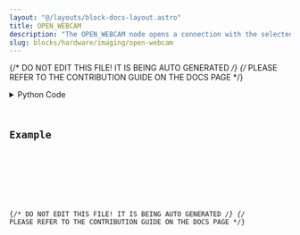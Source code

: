```yaml
---
layout: "@/layouts/block-docs-layout.astro"
title: OPEN_WEBCAM
description: "The OPEN_WEBCAM node opens a connection with the selected camera."
slug: blocks/hardware/imaging/open-webcam
---
```


{/* DO NOT EDIT THIS FILE! IT IS BEING AUTO GENERATED */}
{/* PLEASE REFER TO THE CONTRIBUTION GUIDE ON THE DOCS PAGE */}


<PythonDocsDisplay docstring={docstring} />
<details>
<summary>Python Code</summary>



<Code code={pythonCode} lang="py" wrap theme="dracula" />

[Find this Flojoy Block on GitHub](https://github.com/flojoy-ai/blocks/blob/main/blocks/HARDWARE/IMAGING/OPEN_WEBCAM/OPEN_WEBCAM.py)

</details>

## Example


<GetHelpWidget />


<AppDisplay app={app} blockName="OPEN_WEBCAM" client:visible />


<Example />

{/* DO NOT EDIT THIS FILE! IT IS BEING AUTO GENERATED */}
{/* PLEASE REFER TO THE CONTRIBUTION GUIDE ON THE DOCS PAGE */}

